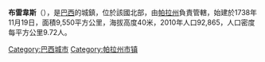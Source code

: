 {{Expand language|1=pt|time=2021-05-14T10:28:07+00:00}}
{{Coord|1|40|55|S|50|28|48|W|display=title}}

'''布雷韋斯'''（{{lang-pt|Breves}}），是[[巴西|巴西]]的城鎮，位於該國北部，由[[帕拉州|帕拉州]]負責管轄，始建於1738年11月19日，面積9,550平方公里，海拔高度40米，2010年人口92,865，人口密度每平方公里9.72人。

{{Brazil-geo-stub}}
{{帕拉州市鎮}}
[[Category:巴西城市|Category:巴西城市]]
[[Category:帕拉州市镇|Category:帕拉州市镇]]